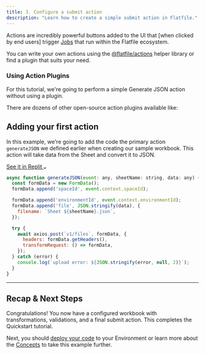 ```yaml
---
title: 3. Configure a submit action
description: "Learn how to create a simple submit action in Flatfile."
---
```


Actions are incredibly powerful buttons added to the UI that [when clicked by end users] trigger <Tooltip tip="Learn about Jobs">[Jobs](../concepts/jobs)</Tooltip> 
that run within the Flatfile ecosystem. 

You can write your own actions using the [@flatfile/actions](npmjs.com) helper library or find a plugin that suits your need.

### Using Action Plugins

For this tutorial, we're going to perform a simple Generate JSON action without using a plugin.

There are dozens of other open-source action plugins available like: 

<CardGroup cols={3}>
  <Card color="#CB3837" title="@flatfile/plugin-action-download-xlsx" icon="npm" href="npmjs.com">
  </Card>
  <Card color="#CB3837" title="@flatfile/plugin-action-download-zip" icon="npm" href="npmjs.com">
  </Card>
  <Card color="#CB3837" title="@flatfile/plugin-action-postgresql-egress" icon="npm" href="npmjs.com">
  </Card>
</CardGroup>

## Adding your first action 

In this example, we're going to add the code the primary action `generateJSON` we defined earlier when creating our sample workbook.
This action will take data from the Sheet and convert it to JSON.

<a target="_blank" class="group px-4 py-1.5 relative inline-flex items-center rounded-full shadow-sm text-sm font-medium" 
href="https://replit.com/@flatfile/get-started#index.ts">
    <span class="absolute inset-0 bg-primary-dark rounded-full group-hover:opacity-[0.9]"></span>
    <span class="z-10 mr-2 text-white">See it in Replit</span>
    <svg width="6" height="3" class="h-2 overflow-visible -rotate-90 text-white" aria-hidden="true"><path d="M0 0L3 3L6 0" fill="none" stroke="currentColor" stroke-width="1.5" stroke-linecap="round"></path></svg>
</a>


```jsx
async function generateJSON(event: any, sheetName: string, data: any) {
  const formData = new FormData();
  formData.append('spaceId', event.context.spaceId);

  formData.append('environmentId', event.context.environmentId);
  formData.append('file', JSON.stringify(data), {
    filename: `Sheet ${sheetName}.json`,
  });

  try {
    await axios.post(`v1/files`, formData, {
      headers: formData.getHeaders(),
      transformRequest: () => formData,
    });
  } catch (error) {
    console.log(`upload error: ${JSON.stringify(error, null, 2)}`);
  }
}
```

---

## Recap & Next Steps
Congratulations! You now have a configured workbook with transformations, validations, and a final submit action. 
This completes the Quickstart tutorial.

Next, you should [deploy your code](../developer-tools/deploying) to your Environment or 
learn more about the [Concepts](../concepts/spaces) to take this example further.
